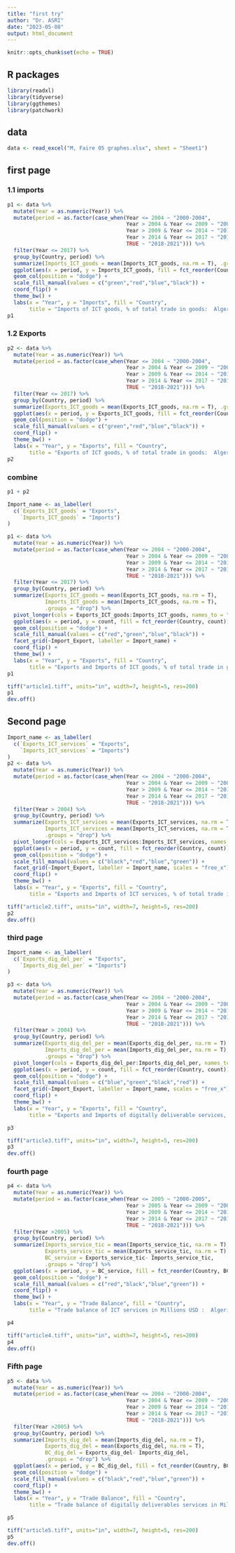 ```yaml
---
title: "first try"
author: "Dr. ASRI"
date: "2023-05-08"
output: html_document
---
```


```r
knitr::opts_chunk$set(echo = TRUE)
```

## R packages

```r
library(readxl)
library(tidyverse)
library(ggthemes)
library(patchwork)
```

## data 

```r
data <- read_excel("M, Faire 05 graphes.xlsx", sheet = "Sheet1")
```

## first page 

### 1.1 imports

```r
p1 <- data %>% 
  mutate(Year = as.numeric(Year)) %>% 
  mutate(period = as.factor(case_when(Year <= 2004 ~ "2000-2004",
                                      Year > 2004 & Year <= 2009 ~ "2005-2009",
                                      Year > 2009 & Year <= 2014 ~ "2010-2014",
                                      Year > 2014 & Year <= 2017 ~ "2015-2017",
                                      TRUE ~ "2018-2021"))) %>% 
  filter(Year <= 2017) %>% 
  group_by(Country, period) %>% 
  summarize(Imports_ICT_goods = mean(Imports_ICT_goods, na.rm = T), .groups = "drop") %>% 
  ggplot(aes(x = period, y = Imports_ICT_goods, fill = fct_reorder(Country, Imports_ICT_goods))) +
  geom_col(position = "dodge") +
  scale_fill_manual(values = c("green","red","blue","black")) +
  coord_flip() +
  theme_bw() +
  labs(x = "Year", y = "Imports", fill = "Country",
       title = "Imports of ICT goods, % of total trade in goods:  Algeria, Morocco, Tunisia \nand South Korea : 2000-2017")
p1
```


### 1.2 Exports

```r
p2 <- data %>% 
  mutate(Year = as.numeric(Year)) %>% 
  mutate(period = as.factor(case_when(Year <= 2004 ~ "2000-2004",
                                      Year > 2004 & Year <= 2009 ~ "2005-2009",
                                      Year > 2009 & Year <= 2014 ~ "2010-2014",
                                      Year > 2014 & Year <= 2017 ~ "2015-2017",
                                      TRUE ~ "2018-2021"))) %>% 
  filter(Year <= 2017) %>% 
  group_by(Country, period) %>% 
  summarize(Exports_ICT_goods = mean(Exports_ICT_goods, na.rm = T), .groups = "drop") %>% 
  ggplot(aes(x = period, y = Exports_ICT_goods, fill = fct_reorder(Country, Exports_ICT_goods))) +
  geom_col(position = "dodge") +
  scale_fill_manual(values = c("green","red","blue","black")) +
  coord_flip() +
  theme_bw() +
  labs(x = "Year", y = "Exports", fill = "Country",
       title = "Exports of ICT goods, % of total trade in goods:  Algeria, Morocco, Tunisia \nand South Korea : 2000-2017")
p2
```

### combine

```r
p1 + p2
```

```r
Import_name <- as_labeller(
  c(`Exports_ICT_goods` = "Exports",
    `Imports_ICT_goods` = "Imports")
)

p1 <- data %>% 
  mutate(Year = as.numeric(Year)) %>% 
  mutate(period = as.factor(case_when(Year <= 2004 ~ "2000-2004",
                                      Year > 2004 & Year <= 2009 ~ "2005-2009",
                                      Year > 2009 & Year <= 2014 ~ "2010-2014",
                                      Year > 2014 & Year <= 2017 ~ "2015-2017",
                                      TRUE ~ "2018-2021"))) %>% 
  filter(Year <= 2017) %>% 
  group_by(Country, period) %>% 
  summarize(Exports_ICT_goods = mean(Exports_ICT_goods, na.rm = T), 
            Imports_ICT_goods = mean(Imports_ICT_goods, na.rm = T),
            .groups = "drop") %>% 
  pivot_longer(cols = Exports_ICT_goods:Imports_ICT_goods, names_to = "Import_Export", values_to = "count") %>% 
  ggplot(aes(x = period, y = count, fill = fct_reorder(Country, count))) +
  geom_col(position = "dodge") +
  scale_fill_manual(values = c("red","green","blue","black")) +
  facet_grid(~Import_Export, labeller = Import_name) +
  coord_flip() +
  theme_bw() +
  labs(x = "Year", y = "Exports", fill = "Country",
       title = "Exports and Imports of ICT goods, % of total trade in goods:  Algeria, \nMorocco, Tunisia and South Korea : 2000-2017")
p1

tiff("article1.tiff", units="in", width=7, height=5, res=200)
p1
dev.off()

```

## Second page

```r

Import_name <- as_labeller(
  c(`Exports_ICT_services` = "Exports",
    `Imports_ICT_services` = "Imports")
)
p2 <- data %>% 
  mutate(Year = as.numeric(Year)) %>% 
  mutate(period = as.factor(case_when(Year <= 2004 ~ "2000-2004",
                                      Year > 2004 & Year <= 2009 ~ "2005-2009",
                                      Year > 2009 & Year <= 2014 ~ "2010-2014",
                                      Year > 2014 & Year <= 2017 ~ "2015-2017",
                                      TRUE ~ "2018-2021"))) %>% 
  filter(Year > 2004) %>% 
  group_by(Country, period) %>% 
  summarize(Exports_ICT_services = mean(Exports_ICT_services, na.rm = T), 
            Imports_ICT_services = mean(Imports_ICT_services, na.rm = T),
            .groups = "drop") %>% 
  pivot_longer(cols = Exports_ICT_services:Imports_ICT_services, names_to = "Import_Export", values_to = "count") %>% 
  ggplot(aes(x = period, y = count, fill = fct_reorder(Country, count))) +
  geom_col(position = "dodge") +
  scale_fill_manual(values = c("black","red","blue","green")) +
  facet_grid(~Import_Export, labeller = Import_name, scales = "free_x") +
  coord_flip() +
  theme_bw() +
  labs(x = "Year", y = "Exports", fill = "Country",
       title = "Exports and Imports of ICT services, % of total trade in goods:  Algeria, \nMorocco, Tunisia and South Korea : 2005-2021")

tiff("article2.tiff", units="in", width=7, height=5, res=200)
p2
dev.off()
```
### third page

```r
Import_name <- as_labeller(
  c(`Exports_dig_del_per` = "Exports",
    `Imports_dig_del_per` = "Imports")
)

p3 <- data %>% 
  mutate(Year = as.numeric(Year)) %>% 
  mutate(period = as.factor(case_when(Year <= 2004 ~ "2000-2004",
                                      Year > 2004 & Year <= 2009 ~ "2005-2009",
                                      Year > 2009 & Year <= 2014 ~ "2010-2014",
                                      Year > 2014 & Year <= 2017 ~ "2015-2017",
                                      TRUE ~ "2018-2021"))) %>% 
  filter(Year > 2004) %>% 
  group_by(Country, period) %>% 
  summarize(Exports_dig_del_per = mean(Exports_dig_del_per, na.rm = T), 
            Imports_dig_del_per = mean(Imports_dig_del_per, na.rm = T),
            .groups = "drop") %>% 
  pivot_longer(cols = Exports_dig_del_per:Imports_dig_del_per, names_to = "Import_Export", values_to = "count") %>% 
  ggplot(aes(x = period, y = count, fill = fct_reorder(Country, count))) +
  geom_col(position = "dodge") +
  scale_fill_manual(values = c("blue","green","black","red")) +
  facet_grid(~Import_Export, labeller = Import_name, scales = "free_x") +
  coord_flip() +
  theme_bw() +
  labs(x = "Year", y = "Exports", fill = "Country",
       title = "Exports and Imports of digitally deliverable services, % of total trade in \ngoods:  Algeria, Morocco, Tunisia and South Korea : 2005-2021")

p3

tiff("article3.tiff", units="in", width=7, height=5, res=200)
p3
dev.off()
```

### fourth page

```r
p4 <- data %>% 
  mutate(Year = as.numeric(Year)) %>% 
  mutate(period = as.factor(case_when(Year <= 2005 ~ "2000-2005",
                                      Year > 2005 & Year <= 2009 ~ "2006-2009",
                                      Year > 2009 & Year <= 2014 ~ "2010-2014",
                                      Year > 2014 & Year <= 2017 ~ "2015-2017",
                                      TRUE ~ "2018-2021"))) %>% 
  filter(Year >2005) %>% 
  group_by(Country, period) %>% 
  summarize(Imports_service_tic = mean(Imports_service_tic, na.rm = T),
            Exports_service_tic = mean(Exports_service_tic, na.rm = T),
            BC_service = Exports_service_tic- Imports_service_tic,
            .groups = "drop") %>% 
  ggplot(aes(x = period, y = BC_service, fill = fct_reorder(Country, BC_service))) +
  geom_col(position = "dodge") +
  scale_fill_manual(values = c("red","black","blue","green")) +
  coord_flip() +
  theme_bw() +
  labs(x = "Year", y = "Trade Balance", fill = "Country",
       title = "Trade balance of ICT services in Millions USD :  Algeria, Morocco, Tunisia \nand South Korea : 2006-2021")

p4

tiff("article4.tiff", units="in", width=7, height=5, res=200)
p4
dev.off()


```

### Fifth page

```r
p5 <- data %>% 
  mutate(Year = as.numeric(Year)) %>% 
  mutate(period = as.factor(case_when(Year <= 2004 ~ "2000-2004",
                                      Year > 2004 & Year <= 2009 ~ "2005-2009",
                                      Year > 2009 & Year <= 2014 ~ "2010-2014",
                                      Year > 2014 & Year <= 2017 ~ "2015-2017",
                                      TRUE ~ "2018-2021"))) %>% 
  filter(Year >2005) %>% 
  group_by(Country, period) %>% 
  summarize(Imports_dig_del = mean(Imports_dig_del, na.rm = T),
            Exports_dig_del = mean(Exports_dig_del, na.rm = T),
            BC_dig_del = Exports_dig_del- Imports_dig_del,
            .groups = "drop") %>% 
  ggplot(aes(x = period, y = BC_dig_del, fill = fct_reorder(Country, BC_dig_del))) +
  geom_col(position = "dodge") +
  scale_fill_manual(values = c("black","red","blue","green")) +
  coord_flip() +
  theme_bw() +
  labs(x = "Year", y = "Trade Balance", fill = "Country",
       title = "Trade balance of digitally deliverables services in Millions USD :  Algeria, \nMorocco, Tunisia and South Korea : 2006-2021")

p5

tiff("article5.tiff", units="in", width=7, height=5, res=200)
p5
dev.off()
```

